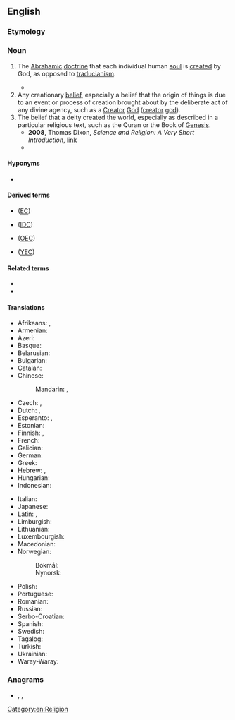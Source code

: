 ==English==
{{wikipedia}}

===Etymology===
{{suffix|creation|ism|lang=en}}

===Noun===
{{en-noun|-|s}}

# {{lb|en|theology}} The [[Abrahamic]] [[doctrine]] that each individual human [[soul]] is [[create]]d by God, as opposed to [[traducianism]].
#* {{quote-book|title=The Doctrine of the Incarnation of our Lord Jesus Christ, in its relation to Mankind and to the Church|author=[[w:Robert Isaac Wilberforce|Robert Wilberforce]]|year=1848|passage=the preservation of the race of man is made to grow out of that quickening impulse, which we call the life of humanity. This notion, which was called Traducianism by the schoolmen (the system opposed to it being termed '''Creatianism''' {{SIC}})}}
# Any creationary [[belief]], especially a belief that the origin of things is due to an event or process of creation brought about by the deliberate act of any divine agency, such as a [[Creator]] [[God]] ([[creator]] [[god]]).
# The belief that a deity created the world, especially as described in a particular religious text, such as the Quran or the Book of [[Genesis]].
#* '''2008''', Thomas Dixon, ''Science and Religion: A Very Short Introduction'', [http://books.google.co.uk/books?id=qpT3QAVZ9nsC&pg=PT137&dq=%22 link]
#* {{quote-book|title=Natural science and religion, 2 lectures‎|page=89|author=[[w:Asa Gray|Asa Gray]]|year=1880|passage=It must be reasonably clear to all who have taken pains to understand the matter that the true issue as regards design is not between Darwinism and direct '''Creationism''', but between design and fortuity, between any intention or intellectual cause and no intention nor predicable first cause.}}

====Hyponyms====
* {{l|en|intelligent design}}

====Derived terms====
{{der-top}}
* {{l|en|evolutionary creationism}} ([[EC]])
* {{l|en|intelligent-design creationism}} ([[IDC]])
{{der-mid}}
* {{l|en|old-earth creationism}} ([[OEC]])
* {{l|en|young-earth creationism}} ([[YEC]])
{{der-bottom}}

====Related terms====
* {{l|en|creationist}}
* {{l|en|creationistic}}

====Translations====
{{trans-top|any creationary theory or belief system}}
* Afrikaans: {{t|af|kreasionisme}}, {{t|af|skeppingsleer}}
* Armenian: {{t|hy|կրեացիոնիզմ}}
* Azeri: {{t|az|kreatsionizm}}
* Basque: {{t|eu|kreazionismo}}
* Belarusian: {{t|be|крэацыяні́зм|m}}
* Bulgarian: {{t|bg|креациони́зъм|m}}
* Catalan: {{t|ca|creacionisme|m}}
* Chinese:
*: Mandarin: {{t|cmn|神創論|sc=Hani}}, {{t|cmn|神创论|tr=shénchuànglùn|sc=Hani}}
* Czech: {{t|cs|kreacionismus|m}}, {{t|cs|kreacionalismus|m}} {{qualifier|uncommon}}
* Dutch: {{t+|nl|creationisme|n}}, {{t|nl|scheppingsleer|m}}
* Esperanto: {{t|eo|kreismo}}, {{t|eo|kreacio}}
* Estonian: {{t|et|kreatsionism}}
* Finnish: {{t+|fi|kreationismi}}, {{t|fi|luomisusko}}
* French: {{t+|fr|créationnisme|m}}
* Galician: {{t|gl|creacionismo|m}}
* German: {{t+|de|Kreationismus|m}}
* Greek: {{t+|el|δημιουργισμός|m}}
* Hebrew: {{t+|he|בריאתנות|f|tr=briatánut}}, {{t+|he|בְּרִיאָתָנוּת|f|tr=briatánut}}
* Hungarian: {{t|hu|kreacionizmus}}
* Indonesian: {{t|id|kreasionisme}}
{{trans-mid}}
* Italian: {{t+|it|creazionismo|m}}
* Japanese: {{t|ja|創造論|tr=そうぞうろん, sōzōron}}
* Latin: {{t|la|demiurgismus|m}}, {{t|la|creationismus|m}}
* Limburgish: {{t+|li|creationisme|n}}
* Lithuanian: {{t|lt|kreacionizmas|m}}
* Luxembourgish: {{t|lb|Kreationismus|m}}
* Macedonian: {{t|mk|креациони́зам|m}}
* Norwegian:
*: Bokmål: {{t|nb|kreasjonisme|m}}
*: Nynorsk: {{t|nn|kreasjonisme|m}}
* Polish: {{t+|pl|kreacjonizm|m}}
* Portuguese: {{t+|pt|criacionismo|m}}
* Romanian: {{t+|ro|creaționism|n}}
* Russian: {{t+|ru|креациони́зм|m}}
* Serbo-Croatian: {{t+|sh|kreacionizam|m}}
* Spanish: {{t|es|creacionismo|m}}
* Swedish: {{t|sv|kreationism|c}}
* Tagalog: {{t|tl|kreasyonismo}}
* Turkish: {{t|tr|yaratılışçılık}}
* Ukrainian: {{t|uk|креаціоні́зм|m}}
* Waray-Waray: {{t|war|kreasyonismo}}
{{trans-bottom}}

===Anagrams===
* {{l|en|anisometric}}, {{l|en|miscreation}}, {{l|en|romanticise}}

[[Category:en:Religion]]